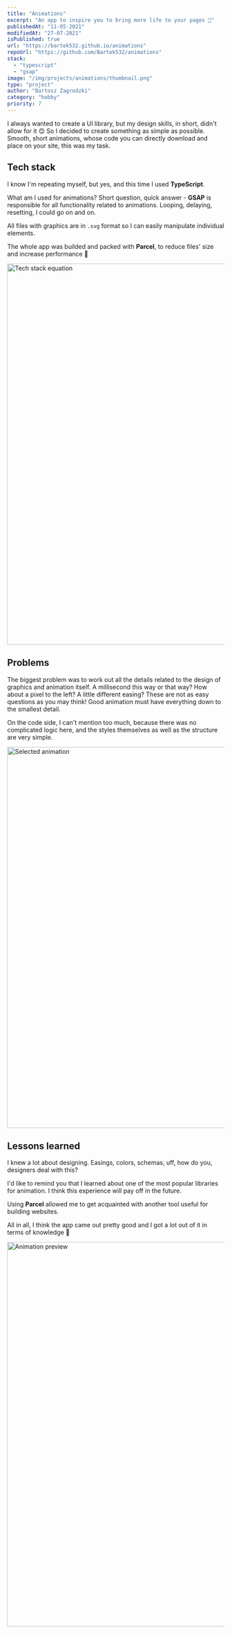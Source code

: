 ```yaml
---
title: "Animations"
excerpt: "An app to inspire you to bring more life to your pages 🌊"
publishedAt: "11-05-2021"
modifiedAt: "27-07-2021"
isPublished: true
url: "https://bartek532.github.io/animations"
repoUrl: "https://github.com/Bartek532/animations"
stack:
  - "typescript"
  - "gsap"
image: "/img/projects/animations/thumbnail.png"
type: "project"
author: "Bartosz Zagrodzki"
category: "hobby"
priority: 7
---
```


<div id="introduction">
  I always wanted to create a UI library, but my design skills, in short, didn't allow for it 😊 So
  I decided to create something as simple as possible. Smooth, short animations, whose code you can
  directly download and place on your site, this was my task.
</div>

## Tech stack

I know I'm repeating myself, but yes, and this time I used **TypeScript**.

What am I used for animations? Short question, quick answer - **GSAP** is responsible for all functionality related to animations. Looping, delaying, resetting, I could go on and on.

All files with graphics are in `.svg` format so I can easily manipulate individual elements.

The whole app was builded and packed with **Parcel**, to reduce files' size and increase performance 💪

<Image
  src="/img/projects/animations/stack-equation.png"
  alt="Tech stack equation"
  width="1200"
  height="880"
/>

## Problems

The biggest problem was to work out all the details related to the design of graphics and animation itself. A millisecond this way or that way? How about a pixel to the left? A little different easing? These are not as easy questions as you may think! Good animation must have everything down to the smallest detail.

On the code side, I can't mention too much, because there was no complicated logic here, and the styles themselves as well as the structure are very simple.

<Image
  src="/img/projects/animations/preview.png"
  alt="Selected animation "
  width="1200"
  height="880"
/>

## Lessons learned

I knew a lot about designing. Easings, colors, schemas, uff, how do you, designers deal with this?

I'd like to remind you that I learned about one of the most popular libraries for animation. I think this experience will pay off in the future.

Using **Parcel** allowed me to get acquainted with another tool useful for building websites.

All in all, I think the app came out pretty good and I got a lot out of it in terms of knowledge 💪

<Image
  src="/img/projects/animations/display.gif"
  alt="Animation preview"
  width="1120"
  height="888"
/>
